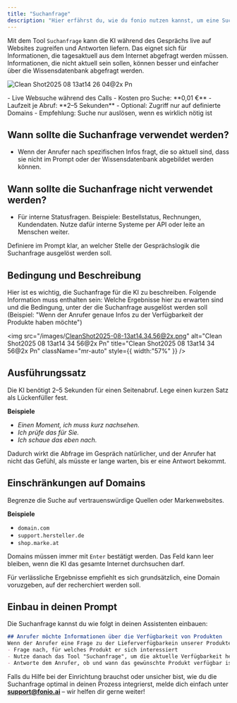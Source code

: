 ```yaml
---
title: "Suchanfrage"
description: "Hier erfährst du, wie du fonio nutzen kannst, um eine Suchanfrage im Internet auszulösen."
---
```


Mit dem Tool `Suchanfrage` kann die KI während des Gesprächs live auf Websites zugreifen und Antworten liefern. Das eignet sich für Informationen, die tagesaktuell aus dem Internet abgefragt werden müssen. Informationen, die nicht aktuell sein sollen, können besser und einfacher über die Wissensdatenbank abgefragt werden.

![Clean Shot2025 08 13at14 26 04@2x Pn](/images/CleanShot2025-08-13at14.26.04@2x.png)

<Card title="Kurzüberblick">
  - Live Websuche während des Calls
  - Kosten pro Suche: **0,01 €**
  - Laufzeit je Abruf: **2–5 Sekunden**
  - Optional: Zugriff nur auf definierte Domains
  - Empfehlung: Suche nur auslösen, wenn es wirklich nötig ist
</Card>

## Wann sollte die Suchanfrage verwendet werden?

- Wenn der Anrufer nach spezifischen Infos fragt, die so aktuell sind, dass sie nicht im Prompt oder der Wissensdatenbank abgebildet werden können.

## Wann sollte die Suchanfrage nicht verwendet werden?

- Für interne Statusfragen. Beispiele: Bestellstatus, Rechnungen, Kundendaten. Nutze dafür interne Systeme per API oder leite an Menschen weiter.

<Note>
  Definiere im Prompt klar, an welcher Stelle der Gesprächslogik die Suchanfrage ausgelöst werden soll.
</Note>

## Bedingung und Beschreibung

Hier ist es wichtig, die Suchanfrage für die KI zu beschreiben. Folgende Information muss enthalten sein: Welche Ergebnisse hier zu erwarten sind und die Bedingung, unter der die Suchanfrage ausgelöst werden soll (Beispiel: "Wenn der Anrufer genaue Infos zu der Verfügbarkeit der Produkte haben möchte")

<img
  src="/images/CleanShot2025-08-13at14.34.56@2x.png"
  alt="Clean Shot2025 08 13at14 34 56@2x Pn"
  title="Clean Shot2025 08 13at14 34 56@2x Pn"
  className="mr-auto"
  style={{ width:"57%" }}
/>

## Ausführungssatz

Die KI benötigt 2–5 Sekunden für einen Seitenabruf. Lege einen kurzen Satz als Lückenfüller fest.

**Beispiele**

- _Einen Moment, ich muss kurz nachsehen._
- _Ich prüfe das für Sie._
- _Ich schaue das eben nach._

Dadurch wirkt die Abfrage im Gespräch natürlicher, und der Anrufer hat nicht das Gefühl, als müsste er lange warten, bis er eine Antwort bekommt.

## Einschränkungen auf Domains

Begrenze die Suche auf vertrauenswürdige Quellen oder Markenwebsites.

**Beispiele**

- `domain.com`
- `support.hersteller.de`
- `shop.marke.at`

Domains müssen immer mit `Enter` bestätigt werden. Das Feld kann leer bleiben, wenn die KI das gesamte Internet durchsuchen darf.

<Tip>
  Für verlässliche Ergebnisse empfiehlt es sich grundsätzlich, eine Domain voruzgeben, auf der recherchiert werden soll.
</Tip>

## Einbau in deinen Prompt

Die Suchanfrage kannst du wie folgt in deinen Assistenten einbauen:

```markdown
## Anrufer möchte Informationen über die Verfügbarkeit von Produkten
Wenn der Anrufer eine Frage zu der Lieferverfügbarkein unserer Produkte stellt:
- Frage nach, für welches Produkt er sich interessiert
- Nutze danach das Tool "Suchanfrage", um die aktuelle Verfügbarkeit herauszufinden
- Antworte dem Anrufer, ob und wann das gewünschte Produkt verfügbar ist
```

Falls du Hilfe bei der Einrichtung brauchst oder unsicher bist, wie du die Suchanfrage optimal in deinen Prozess integrierst, melde dich einfach unter [**support@fonio.ai**](mailto:support@fonio.ai) – wir helfen dir gerne weiter\!